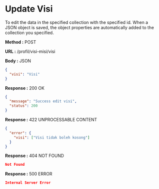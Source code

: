 
# Update Visi

To edit the data in the specified collection with the specified id.
When a JSON object is saved, the object properties are automatically added to the collection you specified.

**Method :** <Badge variant="success">POST</Badge>

**URL :** <Badge variant="dark">/profil/visi-misi/visi</Badge>

**Body :** <Badge variant="purple">JSON</Badge>

```json
{
  "visi": "Visi"
}
```

**Response :** <BadgeOutline variant="success">200 OK</BadgeOutline>

```json
{
  "message": "Success edit visi",
  "status": 200
}
```

**Response :** <BadgeOutline variant="info">422 UNPROCESSABLE CONTENT</BadgeOutline>

```json
{
  "error": {
    "visi": ["Visi tidak boleh kosong"]
  }
}
```

**Response :** <BadgeOutline variant="warning">404 NOT FOUND</BadgeOutline>

```json
Not Found
```

**Response :** <BadgeOutline variant="danger">500 ERROR</BadgeOutline>

```json
Internal Server Error
```

